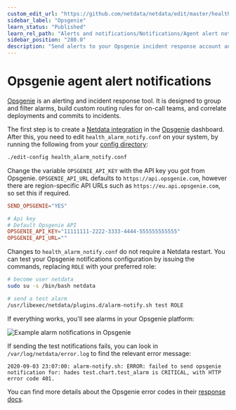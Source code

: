 ```yaml
---
custom_edit_url: "https://github.com/netdata/netdata/edit/master/health/notifications/opsgenie/README.md"
sidebar_label: "Opsgenie"
learn_status: "Published"
learn_rel_path: "Alerts and notifications/Notifications/Agent alert notifications"
sidebar_position: "280.0"
description: "Send alerts to your Opsgenie incident response account any time an anomaly or performance issue strikes a node in your infrastructure."
---
```



# Opsgenie agent alert notifications

[Opsgenie](https://www.atlassian.com/software/opsgenie) is an alerting and incident response tool. It is designed to
group and filter alarms, build custom routing rules for on-call teams, and correlate deployments and commits to
incidents.

The first step is to create a [Netdata integration](https://docs.opsgenie.com/docs/api-integration) in the
[Opsgenie](https://www.atlassian.com/software/opsgenie) dashboard. After this, you need to edit
`health_alarm_notify.conf` on your system, by running the following from
your [config directory](/docs/getting-started/manage-and-configure/configuration):

```bash
./edit-config health_alarm_notify.conf
```

Change the variable `OPSGENIE_API_KEY` with the API key you got from Opsgenie. `OPSGENIE_API_URL` defaults to
`https://api.opsgenie.com`, however there are region-specific API URLs such as `https://eu.api.opsgenie.com`, so set
this if required.

```conf
SEND_OPSGENIE="YES"

# Api key
# Default Opsgenie API
OPSGENIE_API_KEY="11111111-2222-3333-4444-555555555555"
OPSGENIE_API_URL=""
```

Changes to `health_alarm_notify.conf` do not require a Netdata restart. You can test your Opsgenie notifications
configuration by issuing the commands, replacing `ROLE` with your preferred role:

```sh
# become user netdata
sudo su -s /bin/bash netdata

# send a test alarm
/usr/libexec/netdata/plugins.d/alarm-notify.sh test ROLE
```

If everything works, you'll see alarms in your Opsgenie platform:

![Example alarm notifications in
Opsgenie](https://user-images.githubusercontent.com/49162938/92184518-f725f900-ee40-11ea-9afa-e7c639c72206.png)

If sending the test notifications fails, you can look in `/var/log/netdata/error.log` to find the relevant error
message:

```log
2020-09-03 23:07:00: alarm-notify.sh: ERROR: failed to send opsgenie notification for: hades test.chart.test_alarm is CRITICAL, with HTTP error code 401.
```

You can find more details about the Opsgenie error codes in
their [response docs](https://docs.opsgenie.com/docs/response).


